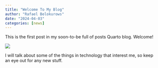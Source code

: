 ---
title: "Welcome To My Blog"
author: "Rafael Belokurows"
date: "2024-04-03"
categories: [news]
---

This is the first post in my soon-to-be full of posts Quarto blog. Welcome!

![](thumbnail.jpg)

I will talk about some of the things in technology that interest me, so keep an eye out for any new stuff.
